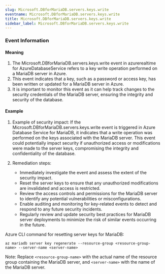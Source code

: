 ```yaml
--- 
slug: Microsoft.DBforMariaDB.servers.keys.write
eventname: Microsoft.DBforMariaDB.servers.keys.write
title: Microsoft.DBforMariaDB.servers.keys.write
sidebar_label: Microsoft.DBforMariaDB.servers.keys.write
---
```

                       
### Event Information

#### Meaning

1. The Microsoft.DBforMariaDB.servers.keys.write event in azurerealtime for AzureDatabaseService refers to a key write operation performed on a MariaDB server in Azure.
2. This event indicates that a key, such as a password or access key, has been written or updated for a MariaDB server in Azure.
3. It is important to monitor this event as it can help track changes to the security credentials of the MariaDB server, ensuring the integrity and security of the database.

#### Example

1. Example of security impact: If the Microsoft.DBforMariaDB.servers.keys.write event is triggered in Azure Database Service for MariaDB, it indicates that a write operation was performed on the keys associated with the MariaDB server. This event could potentially impact security if unauthorized access or modifications were made to the server keys, compromising the integrity and confidentiality of the database.

2. Remediation steps:
   - Immediately investigate the event and assess the extent of the security impact.
   - Reset the server keys to ensure that any unauthorized modifications are invalidated and access is restricted.
   - Review the access controls and permissions for the MariaDB server to identify any potential vulnerabilities or misconfigurations.
   - Enable auditing and monitoring for key-related events to detect and respond to any future security incidents.
   - Regularly review and update security best practices for MariaDB server deployments to minimize the risk of similar events occurring in the future.

Azure CLI command for resetting server keys for MariaDB:
```
az mariadb server key regenerate --resource-group <resource-group-name> --server-name <server-name>
```

Note: Replace `<resource-group-name>` with the actual name of the resource group containing the MariaDB server, and `<server-name>` with the name of the MariaDB server.


 